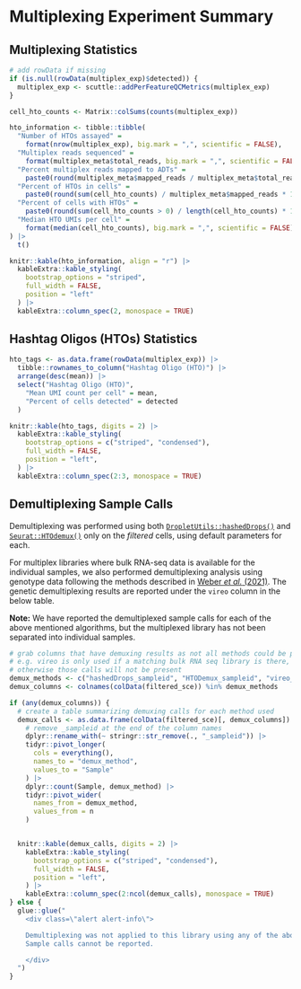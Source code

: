 # Multiplexing Experiment Summary

## Multiplexing Statistics

```r
# add rowData if missing
if (is.null(rowData(multiplex_exp)$detected)) {
  multiplex_exp <- scuttle::addPerFeatureQCMetrics(multiplex_exp)
}

cell_hto_counts <- Matrix::colSums(counts(multiplex_exp))

hto_information <- tibble::tibble(
  "Number of HTOs assayed" =
    format(nrow(multiplex_exp), big.mark = ",", scientific = FALSE),
  "Multiplex reads sequenced" =
    format(multiplex_meta$total_reads, big.mark = ",", scientific = FALSE),
  "Percent multiplex reads mapped to ADTs" =
    paste0(round(multiplex_meta$mapped_reads / multiplex_meta$total_reads * 100, digits = 2), "%"),
  "Percent of HTOs in cells" =
    paste0(round(sum(cell_hto_counts) / multiplex_meta$mapped_reads * 100, digits = 2), "%"),
  "Percent of cells with HTOs" =
    paste0(round(sum(cell_hto_counts > 0) / length(cell_hto_counts) * 100, digits = 2), "%"),
  "Median HTO UMIs per cell" =
    format(median(cell_hto_counts), big.mark = ",", scientific = FALSE)
) |>
  t()

knitr::kable(hto_information, align = "r") |>
  kableExtra::kable_styling(
    bootstrap_options = "striped",
    full_width = FALSE,
    position = "left"
  ) |>
  kableExtra::column_spec(2, monospace = TRUE)
```

## Hashtag Oligos (HTOs) Statistics

```r
hto_tags <- as.data.frame(rowData(multiplex_exp)) |>
  tibble::rownames_to_column("Hashtag Oligo (HTO)") |>
  arrange(desc(mean)) |>
  select("Hashtag Oligo (HTO)",
    "Mean UMI count per cell" = mean,
    "Percent of cells detected" = detected
  )

knitr::kable(hto_tags, digits = 2) |>
  kableExtra::kable_styling(
    bootstrap_options = c("striped", "condensed"),
    full_width = FALSE,
    position = "left",
  ) |>
  kableExtra::column_spec(2:3, monospace = TRUE)
```

## Demultiplexing Sample Calls

Demultiplexing was performed using both [`DropletUtils::hashedDrops()`](https://rdrr.io/github/MarioniLab/DropletUtils/man/hashedDrops.html) and [`Seurat::HTOdemux()`](https://rdrr.io/github/satijalab/seurat/man/HTODemux.html) only on the _filtered_ cells, using default parameters for each.

For multiplex libraries where bulk RNA-seq data is available for the individual samples, we also performed demultiplexing analysis using genotype data following the methods described in [Weber _et al._ (2021)](https://doi.org/10.1093/gigascience/giab062).
The genetic demultiplexing results are reported under the `vireo` column in the below table.

**Note:** We have reported the demultiplexed sample calls for each of the above mentioned algorithms, but the multiplexed library has not been separated into individual samples.

```r
# grab columns that have demuxing results as not all methods could be present
# e.g. vireo is only used if a matching bulk RNA seq library is there,
# otherwise those calls will not be present
demux_methods <- c("hashedDrops_sampleid", "HTODemux_sampleid", "vireo_sampleid")
demux_columns <- colnames(colData(filtered_sce)) %in% demux_methods

if (any(demux_columns)) {
  # create a table summarizing demuxing calls for each method used
  demux_calls <- as.data.frame(colData(filtered_sce)[, demux_columns]) |>
    # remove _sampleid at the end of the column names
    dplyr::rename_with(~ stringr::str_remove(., "_sampleid")) |>
    tidyr::pivot_longer(
      cols = everything(),
      names_to = "demux_method",
      values_to = "Sample"
    ) |>
    dplyr::count(Sample, demux_method) |>
    tidyr::pivot_wider(
      names_from = demux_method,
      values_from = n
    )


  knitr::kable(demux_calls, digits = 2) |>
    kableExtra::kable_styling(
      bootstrap_options = c("striped", "condensed"),
      full_width = FALSE,
      position = "left",
    ) |>
    kableExtra::column_spec(2:ncol(demux_calls), monospace = TRUE)
} else {
  glue::glue("
    <div class=\"alert alert-info\">

    Demultiplexing was not applied to this library using any of the above mentioned methods.
    Sample calls cannot be reported.

    </div>
  ")
}
```
